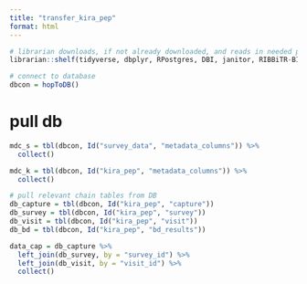 ```yaml
---
title: "transfer_kira_pep"
format: html
---
```


```r
# librarian downloads, if not already downloaded, and reads in needed packages
librarian::shelf(tidyverse, dbplyr, RPostgres, DBI, janitor, RIBBiTR-BII/ribbitrrr, here)

# connect to database
dbcon = hopToDB()

```

# pull db
```r
mdc_s = tbl(dbcon, Id("survey_data", "metadata_columns")) %>%
  collect()

mdc_k = tbl(dbcon, Id("kira_pep", "metadata_columns")) %>%
  collect()

# pull relevant chain tables from DB
db_capture = tbl(dbcon, Id("kira_pep", "capture"))
db_survey = tbl(dbcon, Id("kira_pep", "survey"))
db_visit = tbl(dbcon, Id("kira_pep", "visit"))
db_bd = tbl(dbcon, Id("kira_pep", "bd_results"))

data_cap = db_capture %>%
  left_join(db_survey, by = "survey_id") %>%
  left_join(db_visit, by = "visit_id") %>%
  collect()

```